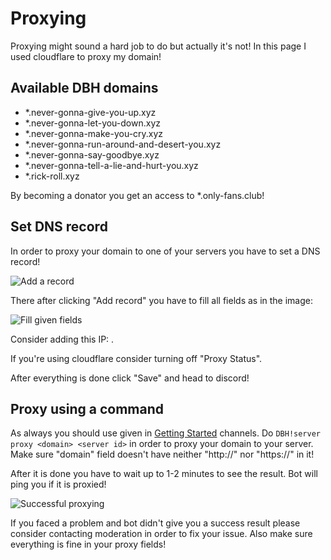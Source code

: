 # Proxying

Proxying might sound a hard job to do but actually it's not! In this page I used cloudflare to proxy my domain!

## Available DBH domains

- \*.never-gonna-give-you-up.xyz
- \*.never-gonna-let-you-down.xyz
- \*.never-gonna-make-you-cry.xyz
- \*.never-gonna-run-around-and-desert-you.xyz
- \*.never-gonna-say-goodbye.xyz
- \*.never-gonna-tell-a-lie-and-hurt-you.xyz
- \*.rick-roll.xyz

<Tip label="Good to know">
  By becoming a donator you get an access to *.only-fans.club!
</Tip>

## Set DNS record

In order to proxy your domain to one of your servers you have to set a DNS record!

![Add a record](/content/proxying/add-record.png)

There after clicking "Add record" you have to fill all fields as in the image:

![Fill given fields](/content/proxying/proxy-fields.png)

Consider adding this IP: <Copy value="69.30.249.53">.

<Tip>If you're using cloudflare consider turning off "Proxy Status".</Tip>

After everything is done click "Save" and head to discord!

## Proxy using a command

As always you should use given in [Getting Started](/getting-started) channels. Do `DBH!server proxy <domain> <server id>` in order to proxy your domain to your server. Make sure "domain" field doesn't have neither "http://" nor "https://" in it!

After it is done you have to wait up to 1-2 minutes to see the result. Bot will ping you if it is proxied!

![Successful proxying](/content/proxying/proxying-success.png)

<Tip>
  If you faced a problem and bot didn't give you a success result please
  consider contacting moderation in order to fix your issue. Also make sure
  everything is fine in your proxy fields!
</Tip>
